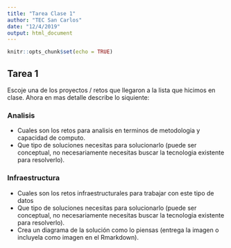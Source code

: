 ```yaml
---
title: "Tarea Clase 1"
author: "TEC San Carlos"
date: "12/4/2019"
output: html_document
---
```


```r
knitr::opts_chunk$set(echo = TRUE)
```

## Tarea 1

Escoje una de los proyectos / retos que llegaron a la lista que hicimos en clase. Ahora en mas detalle describe lo siquiente:

### Analisis

 - Cuales son los retos para analisis en terminos de metodologia y capacidad de computo.
 - Que tipo de soluciones necesitas para solucionarlo (puede ser conceptual, no necesariamente necesitas buscar la tecnologia existente para resolverlo).

### Infraestructura

 - Cuales son los retos infraestructurales para trabajar con este tipo de datos
 - Que tipo de soluciones necesitas para solucionarlo (puede ser conceptual, no necesariamente necesitas buscar la tecnologia existente para resolverlo).
 - Crea un diagrama de la solución como lo piensas (entrega la imagen o incluyela como imagen en el Rmarkdown).
 
